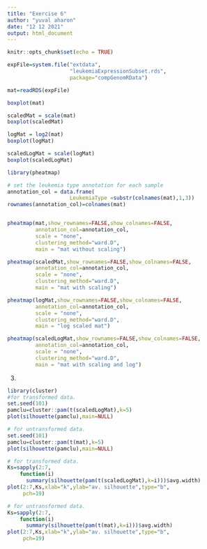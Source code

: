 ```yaml
---
title: "Exercise 6"
author: "yuval aharon"
date: "12 12 2021"
output: html_document
---
```


```r
knitr::opts_chunk$set(echo = TRUE)
```

```r
expFile=system.file("extdata",
                    "leukemiaExpressionSubset.rds",
                    package="compGenomRData")

mat=readRDS(expFile)
```

```r
boxplot(mat)

scaledMat = scale(mat)
boxplot(scaledMat)

logMat = log2(mat)
boxplot(logMat)

scaledLogMat = scale(logMat)
boxplot(scaledLogMat)

```

```r
library(pheatmap)

# set the leukemia type annotation for each sample
annotation_col = data.frame(
                    LeukemiaType =substr(colnames(mat),1,3))
rownames(annotation_col)=colnames(mat)


pheatmap(mat,show_rownames=FALSE,show_colnames=FALSE,
         annotation_col=annotation_col,
         scale = "none",
         clustering_method="ward.D",
         main = "mat without scaling")

pheatmap(scaledMat,show_rownames=FALSE,show_colnames=FALSE,
         annotation_col=annotation_col,
         scale = "none",
         clustering_method="ward.D",
         main = "mat with scaling")

pheatmap(logMat,show_rownames=FALSE,show_colnames=FALSE,
         annotation_col=annotation_col,
         scale = "none",
         clustering_method="ward.D",
         main = "log scaled mat")

pheatmap(scaledLogMat,show_rownames=FALSE,show_colnames=FALSE,
         annotation_col=annotation_col,
         scale = "none",
         clustering_method="ward.D",
         main = "mat with scaling and log")

```

3.
```r
library(cluster)
#for transformed data.
set.seed(101)
pamclu=cluster::pam(t(scaledLogMat),k=5)
plot(silhouette(pamclu),main=NULL)

# for untransformed data.
set.seed(101)
pamclu=cluster::pam(t(mat),k=5)
plot(silhouette(pamclu),main=NULL)

```

```r
# for transformed data.
Ks=sapply(2:7,
    function(i) 
      summary(silhouette(pam(t(scaledLogMat),k=i)))$avg.width)
plot(2:7,Ks,xlab="k",ylab="av. silhouette",type="b",
     pch=19)

# for untransformed data.
Ks=sapply(2:7,
    function(i) 
      summary(silhouette(pam(t(mat),k=i)))$avg.width)
plot(2:7,Ks,xlab="k",ylab="av. silhouette",type="b",
     pch=19)
```


